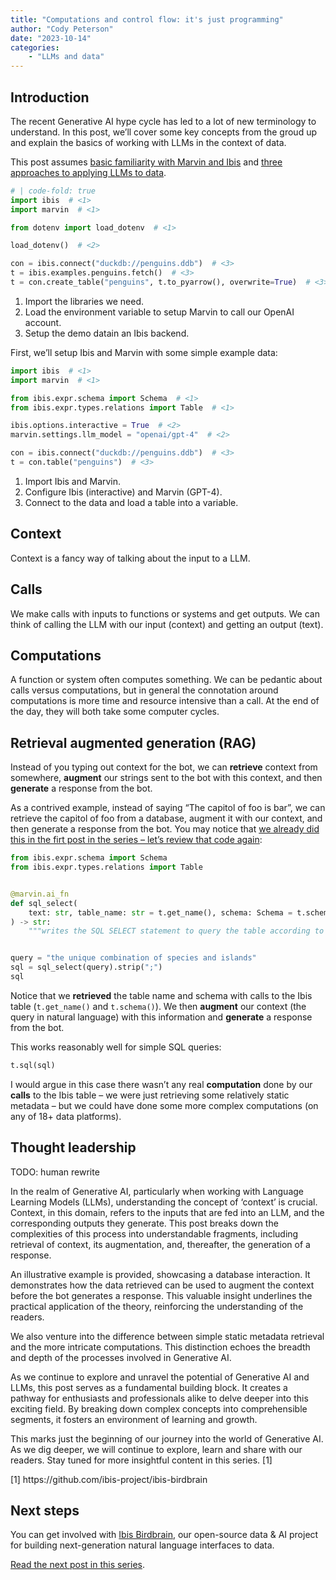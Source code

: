 ```yaml
---
title: "Computations and control flow: it's just programming"
author: "Cody Peterson"
date: "2023-10-14"
categories:
    - "LLMs and data"
---
```


## Introduction

The recent Generative AI hype cycle has led to a lot of new terminology to
understand. In this post, we'll cover some key concepts from the groud up and
explain the basics of working with LLMs in the context of data.

This post assumes [basic familiarity with Marvin and Ibis](../llms-and-data-pt0)
and [three approaches to applying LLMs to data](../llms-and-data-pt1).

```python
# | code-fold: true
import ibis  # <1>
import marvin  # <1>

from dotenv import load_dotenv  # <1>

load_dotenv()  # <2>

con = ibis.connect("duckdb://penguins.ddb")  # <3>
t = ibis.examples.penguins.fetch()  # <3>
t = con.create_table("penguins", t.to_pyarrow(), overwrite=True)  # <3>
```

1. Import the libraries we need.
2. Load the environment variable to setup Marvin to call our OpenAI account.
3. Setup the demo datain an Ibis backend.

First, we'll setup Ibis and Marvin with some simple example data:

```python
import ibis  # <1>
import marvin  # <1>

from ibis.expr.schema import Schema  # <1>
from ibis.expr.types.relations import Table  # <1>

ibis.options.interactive = True  # <2>
marvin.settings.llm_model = "openai/gpt-4"  # <2>

con = ibis.connect("duckdb://penguins.ddb")  # <3>
t = con.table("penguins")  # <3>
```

1. Import Ibis and Marvin.
2. Configure Ibis (interactive) and Marvin (GPT-4).
3. Connect to the data and load a table into a variable.

## Context

Context is a fancy way of talking about the input to a LLM.

## Calls

We make calls with inputs to functions or systems and get outputs. We can think
of calling the LLM with our input (context) and getting an output (text).

## Computations

A function or system often computes something. We can be pedantic about calls
versus computations, but in general the connotation around computations is more
time and resource intensive than a call. At the end of the day, they will both
take some computer cycles.

## Retrieval augmented generation (RAG)

Instead of you typing out context for the bot, we can **retrieve** context from
somewhere, **augment** our strings sent to the bot with this context, and then
**generate** a response from the bot.

As a contrived example, instead of saying "The capitol of foo is bar", we can
retrieve the capitol of foo from a database, augment it with our context, and
then generate a response from the bot. You may notice that [we already did this
in the firt post in the series -- let's review that code
again](../llms-and-data-pt0):

```python
from ibis.expr.schema import Schema
from ibis.expr.types.relations import Table


@marvin.ai_fn
def sql_select(
    text: str, table_name: str = t.get_name(), schema: Schema = t.schema()
) -> str:
    """writes the SQL SELECT statement to query the table according to the text"""


query = "the unique combination of species and islands"
sql = sql_select(query).strip(";")
sql
```

Notice that we **retrieved** the table name and schema with calls to the Ibis
table (`t.get_name()` and `t.schema()`). We then **augment** our context (the
query in natural language) with this information and **generate** a response
from the bot.

This works reasonably well for simple SQL queries:

```python
t.sql(sql)
```

I would argue in this case there wasn't any real **computation** done by our
**calls** to the Ibis table -- we were just retrieving some relatively static
metadata -- but we could have done some more complex computations (on any of 18+
data platforms).

## Thought leadership

TODO: human rewrite

In the realm of Generative AI, particularly when working with Language Learning
Models (LLMs), understanding the concept of 'context' is crucial. Context, in this
domain, refers to the inputs that are fed into an LLM, and the corresponding
outputs they generate. This post breaks down the complexities of this process into
understandable fragments, including retrieval of context, its augmentation, and,
thereafter, the generation of a response.

An illustrative example is provided, showcasing a database interaction. It
demonstrates how the data retrieved can be used to augment the context before the
bot generates a response. This valuable insight underlines the practical
application of the theory, reinforcing the understanding of the readers.

We also venture into the difference between simple static metadata retrieval and
the more intricate computations. This distinction echoes the breadth and depth of
the processes involved in Generative AI.

As we continue to explore and unravel the potential of Generative AI and LLMs,
this post serves as a fundamental building block. It creates a pathway for
enthusiasts and professionals alike to delve deeper into this exciting field. By
breaking down complex concepts into comprehensible segments, it fosters an
environment of learning and growth.

This marks just the beginning of our journey into the world of Generative AI. As
we dig deeper, we will continue to explore, learn and share with our readers. Stay
tuned for more insightful content in this series. [1]

[1] https://github.com/ibis-project/ibis-birdbrain

## Next steps

You can get involved with [Ibis
Birdbrain](https://github.com/ibis-project/ibis-birdbrain), our open-source data
& AI project for building next-generation natural language interfaces to data.

[Read the next post in this series](../llms-and-data-pt3).
